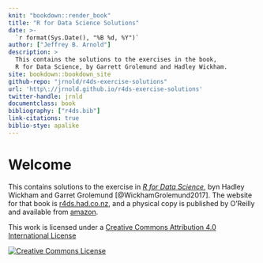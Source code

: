 ```yaml
---
knit: "bookdown::render_book"
title: "R for Data Science Solutions"
date: >-
  `r format(Sys.Date(), "%B %d, %Y")`
author: ["Jeffrey B. Arnold"]
description: >
  This contains the solutions to the exercises in the book,
  R for Data Science, by Garrett Grolemund and Hadley Wickham.
site: bookdown::bookdown_site
github-repo: "jrnold/r4ds-exercise-solutions"
url: 'http\://jrnold.github.io/r4ds-exercise-solutions'
twitter-handle: jrnld
documentclass: book
bibliography: ["r4ds.bib"]
link-citations: true
biblio-stye: apalike
---
```


# Welcome {-}

This contains solutions to the exercise in [*R for Data Science*](http://amzn.to/2aHLAQ1), byn Hadley Wickham and Garret Grolemund [@WickhamGrolemund2017].
The website for that book is [r4ds.had.co.nz](http://r4ds.had.co.nz/), and a physical
copy is published by O'Reilly and available from [amazon](http://amzn.to/2aHLAQ1).

This work is licensed under a <a rel="license" href="http://creativecommons.org/licenses/by/4.0/">Creative Commons Attribution 4.0 International License</a>

<a rel="license" href="http://creativecommons.org/licenses/by/4.0/"><img alt="Creative Commons License" style="border-width:0" src="https://i.creativecommons.org/l/by/4.0/88x31.png" /></a><br />
